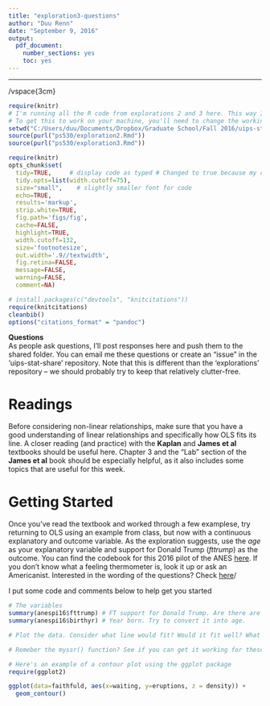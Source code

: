 ```yaml
---
title: "exploration3-questions"
author: "Duu Renn"
date: "September 9, 2016"
output: 
  pdf_document: 
    number_sections: yes
    toc: yes
---
```



------------

/vspace{3cm}

```r
require(knitr)
# I'm running all the R code from explorations 2 and 3 here. This way I'll have access to datasets and variables used in those assignments.
# To get this to work on your machine, you'll need to change the working directory. Look it up if you're interested!
setwd("C:/Users/duu/Documents/Dropbox/Graduate School/Fall 2016/uips-stat-share/")
source(purl("ps530/exploration2.Rmd"))
source(purl("ps530/exploration3.Rmd"))
```


```r
require(knitr)
opts_chunk$set(
  tidy=TRUE,     # display code as typed # Changed to true because my comments are too long
  tidy.opts=list(width.cutoff=75),
  size="small",    # slightly smaller font for code
  echo=TRUE,
  results='markup',
  strip.white=TRUE,
  fig.path='figs/fig',
  cache=FALSE,
  highlight=TRUE,
  width.cutoff=132, 
  size='footnotesize',
  out.width='.9//textwidth',
  fig.retina=FALSE,
  message=FALSE,
  warning=FALSE,
  comment=NA)
```

```r
# install.packages(c("devtools", "knitcitations"))
require(knitcitations)
cleanbib()
options("citations_format" = "pandoc")
```

__Questions__  
As people ask questions, I'll post responses here and push them to the shared folder. You can email me these questions or create an "issue" in the 'uips-stat-share' repository. Note that this is different than the 'explorations' repository -- we should probably try to keep that relatively clutter-free.  

# Readings
Before considering non-linear relationships, make sure that you have a good understanding of linear relationships and specifically how OLS fits its line. A closer reading (and practice) with the __Kaplan__ and __James et al__ textbooks should be useful here. Chapter 3 and the "Lab" section of the __James et al__ book should be especially helpful, as it also includes some topics that are useful for this week.  

# Getting Started
Once you've read the textbook and worked through a few examplese, try returning to OLS using an example from class, but now with a continuous explanatory and outcome variable. As the exploration suggests, use the _age_ as your explanatory variable and support for Donald Trump (_fttrump_) as the outcome. You can find the codebook for this 2016 pilot of the ANES [here](http://www.electionstudies.org/studypages/anes_pilot_2016/anes_pilot_2016_CodebookUserGuide.pdf). If you don't know what a feeling thermometer is, look it up or ask an Americanist. Interested in the wording of the questions? Check [here](http://www.electionstudies.org/studypages/anes_pilot_2016/anes_pilot_2016_qnaire.pdf)/  

I put some code and comments below to help get you started


```r
# The variables
summary(anespi16$fttrump) # FT support for Donald Trump. Are there are surprising values?
summary(anespi16$birthyr) # Year born. Try to convert it into age.

# Plot the data. Consider what line would fit? Would it fit well? What makes for a good and bad fit again, according to OLS? 

# Remeber the myssr() function? See if you can get it working for these data! A conus if you can get the contour plot working (no actual credit available).

# Here's an example of a contour plot using the ggplot package
require(ggplot2)

ggplot(data=faithfuld, aes(x=waiting, y=eruptions, z = density)) + 
  geom_contour()

```



